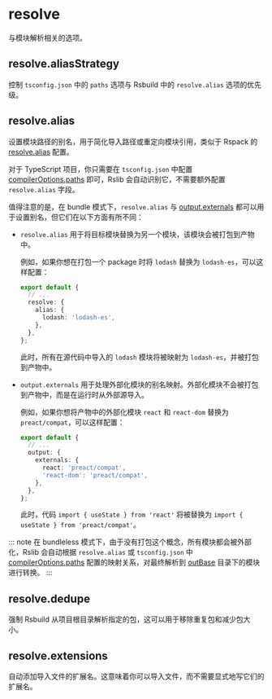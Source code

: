 
# resolve

与模块解析相关的选项。

## resolve.aliasStrategy <RsbuildDocBadge path="/config/resolve/alias-strategy" text="resolve.aliasStrategy" />

控制 `tsconfig.json` 中的 `paths` 选项与 Rsbuild 中的 `resolve.alias` 选项的优先级。

## resolve.alias <RsbuildDocBadge path="/config/resolve/alias" text="resolve.alias" />

设置模块路径的别名，用于简化导入路径或重定向模块引用，类似于 Rspack 的 [resolve.alias](https://rspack.rs/zh/config/resolve#resolvealias) 配置。

对于 TypeScript 项目，你只需要在 `tsconfig.json` 中配置 [compilerOptions.paths](https://www.typescriptlang.org/tsconfig/#paths) 即可，Rslib 会自动识别它，不需要额外配置 `resolve.alias` 字段。

值得注意的是，在 bundle 模式下，`resolve.alias` 与 [output.externals](/config/rsbuild/output#outputexternals) 都可以用于设置别名，但它们在以下方面有所不同：

- `resolve.alias` 用于将目标模块替换为另一个模块，该模块会被打包到产物中。

  例如，如果你想在打包一个 package 时将 `lodash` 替换为 `lodash-es`，可以这样配置：

  ```ts title="rslib.config.ts"
  export default {
    // ...
    resolve: {
      alias: {
        lodash: 'lodash-es',
      },
    },
  };
  ```

  此时，所有在源代码中导入的 `lodash` 模块将被映射为 `lodash-es`，并被打包到产物中。

- `output.externals` 用于处理外部化模块的别名映射。外部化模块不会被打包到产物中，而是在运行时从外部源导入。

  例如，如果你想将产物中的外部化模块 `react` 和 `react-dom` 替换为 `preact/compat`，可以这样配置：

  ```ts title="rslib.config.ts"
  export default {
    // ...
    output: {
      externals: {
        react: 'preact/compat',
        'react-dom': 'preact/compat',
      },
    },
  };
  ```

  此时，代码 `import { useState } from 'react'` 将被替换为 `import { useState } from 'preact/compat'`。

::: note
在 bundleless 模式下，由于没有打包这个概念，所有模块都会被外部化，Rslib 会自动根据 `resolve.alias` 或 `tsconfig.json` 中 [compilerOptions.paths](https://www.typescriptlang.org/tsconfig/#paths) 配置的映射关系，对最终解析到 [outBase](../lib/out-base) 目录下的模块进行转换。
:::

## resolve.dedupe <RsbuildDocBadge path="/config/resolve/dedupe" text="resolve.dedupe" />

强制 Rsbuild 从项目根目录解析指定的包，这可以用于移除重复包和减少包大小。

## resolve.extensions <RsbuildDocBadge path="/config/resolve/extensions" text="resolve.extensions" />

自动添加导入文件的扩展名。这意味着你可以导入文件，而不需要显式地写它们的扩展名。
